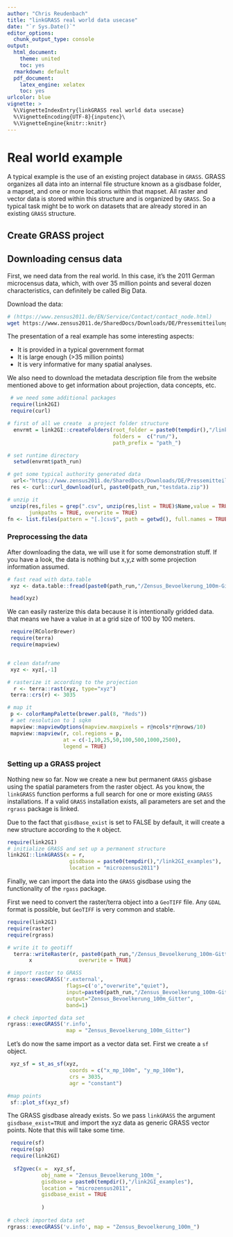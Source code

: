 ```yaml
---
author: "Chris Reudenbach"
title: "linkGRASS real world data usecase"
date: "`r Sys.Date()`"
editor_options:
  chunk_output_type: console
output:
  html_document: 
    theme: united
    toc: yes
  rmarkdown: default
  pdf_document:
    latex_engine: xelatex
    toc: yes
urlcolor: blue
vignette: >
  %\VignetteIndexEntry{linkGRASS real world data usecase}
  %\VignetteEncoding{UTF-8}{inputenc}\
  %\VignetteEngine{knitr::knitr}
---
```





# Real world example
A typical example is the use of an existing project database in `GRASS`. GRASS organizes all data into an internal file structure known as a gisdbase folder, a mapset, and one or more locations within that mapset. All raster and vector data is stored within this structure and is organized by `GRASS`. So a typical task might be to work on datasets that are already stored in an existing `GRASS` structure.

## Create GRASS project

## Downloading census data

First, we need data from the real world. In this case, it's the 2011 German microcensus data, which, with over 35 million points and several dozen characteristics, can definitely be called Big Data. 

Download the data:

```sh
# (https://www.zensus2011.de/EN/Service/Contact/contact_node.html)
wget https://www.zensus2011.de/SharedDocs/Downloads/DE/Pressemitteilung/DemografischeGrunddaten/csv_Bevoelkerung_100m_Gitter.zip?__blob=publicationFile&v=3

```
The presentation of a real example has some interesting aspects:

  - It is provided in a typical government format
  - It is large enough (>35 million points) 
  - It is very informative for many spatial analyses. 

We also need to download the metadata description file from the website mentioned above to get information about projection, data concepts, etc.

```r
 # we need some additional packages
 require(link2GI)
 require(curl)

# first of all we create  a project folder structure 
  envrmt = link2GI::createFolders(root_folder = paste0(tempdir(),"/link2GI_examples"), 
                                  folders =  c("run/"),
                                  path_prefix = "path_")

# set runtime directory
  setwd(envrmt$path_run)

# get some typical authority generated data 
  url<-"https://www.zensus2011.de/SharedDocs/Downloads/DE/Pressemitteilung/DemografischeGrunddaten/csv_Bevoelkerung_100m_Gitter.zip;jsessionid=294313DDBB57914D6636DE373897A3F2.2_cid389?__blob=publicationFile&v=3"
 res <- curl::curl_download(url, paste0(path_run,"testdata.zip"))

# unzip it
 unzip(res,files = grep(".csv", unzip(res,list = TRUE)$Name,value = TRUE),
       junkpaths = TRUE, overwrite = TRUE)
fn <- list.files(pattern = "[.]csv$", path = getwd(), full.names = TRUE)

```

### Preprocessing the data
After downloading the data, we will use it for some demonstration stuff. If you have a look, the data is nothing but x,y,z with some projection information assumed.



```r
# fast read with data.table 
 xyz <- data.table::fread(paste0(path_run,"/Zensus_Bevoelkerung_100m-Gitter.csv"))

 head(xyz)
```

We can easily rasterize this data because it is intentionally gridded data. that means we have a value in at a grid size of 100 by 100 meters.


```r
 require(RColorBrewer)
 require(terra)
 require(mapview)


# clean dataframe
 xyz <- xyz[,-1]

# rasterize it according to the projection 
  r <- terra::rast(xyz, type="xyz")
 terra::crs(r) <- 3035

# map it
 p <- colorRampPalette(brewer.pal(8, "Reds"))
 # aet resolution to 1 sqkm
 mapview::mapviewOptions(mapview.maxpixels = r@ncols*r@nrows/10)
 mapview::mapview(r, col.regions = p, 
                  at = c(-1,10,25,50,100,500,1000,2500), 
                  legend = TRUE)

```


### Setting up a GRASS project
Nothing new so far. Now we create a new but permanent `GRASS` gisbase using the spatial parameters from the raster object. As you know, the `linkGRASS` function performs a full search for one or more existing `GRASS` installations. If a valid `GRASS` installation exists, all parameters are set and the `rgrass` package is linked.

Due to the fact that `gisdbase_exist` is set to FALSE by default, it will create a new structure according to the `R` object. 


```r
require(link2GI)
# initialize GRASS and set up a permanent structure  
link2GI::linkGRASS(x = r, 
                    gisdbase = paste0(tempdir(),"/link2GI_examples"),
                    location = "microzensus2011")   
```

Finally, we can import the data into the `GRASS` gisdbase using the functionality of the `rgass` package. 

First we need to convert the raster/terra object into a `GeoTIFF` file. Any `GDAL` format is possible, but `GeoTIFF` is very common and stable.



```r
require(link2GI)
require(raster)
require(rgrass)

# write it to geotiff
  terra::writeRaster(r, paste0(path_run,"/Zensus_Bevoelkerung_100m-Gitter.tif"), 
       x               overwrite = TRUE)

# import raster to GRASS
rgrass::execGRASS('r.external',
                   flags=c('o',"overwrite","quiet"),
                   input=paste0(path_run,"/Zensus_Bevoelkerung_100m-Gitter.tif"),
                   output="Zensus_Bevoelkerung_100m_Gitter",
                   band=1)

# check imported data set
rgrass::execGRASS('r.info',
                   map = "Zensus_Bevoelkerung_100m_Gitter") 
```

Let's do now the same import as a vector data set. First we create a `sf` object.


```r

 xyz_sf = st_as_sf(xyz,
                    coords = c("x_mp_100m", "y_mp_100m"),
                    crs = 3035,
                    agr = "constant")

#map points
 sf::plot_sf(xyz_sf)
```



The GRASS gisdbase already exists. So we pass `linkGRASS` the argument `gisdbase_exist=TRUE` and import the xyz data as generic GRASS vector points. Note that this will take some time.

```r
 require(sf)
 require(sp)
 require(link2GI)
 
  sf2gvec(x =  xyz_sf,
           obj_name = "Zensus_Bevoelkerung_100m_",
           gisdbase = paste0(tempdir(),"/link2GI_examples"),
           location = "microzensus2011",
           gisdbase_exist = TRUE
          
           )
 
# check imported data set
rgrass::execGRASS('v.info', map = "Zensus_Bevoelkerung_100m_") 
```
